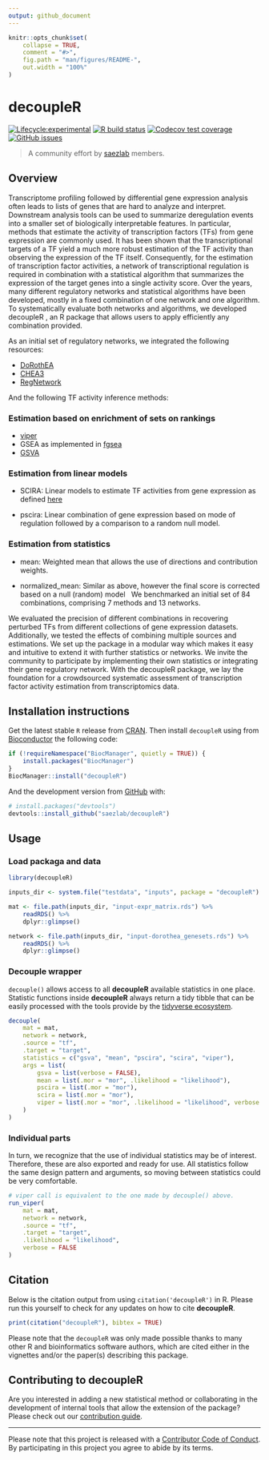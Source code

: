 ```yaml
---
output: github_document
---
```


<!-- README.md is generated from README.Rmd. Please edit that file -->

```r
knitr::opts_chunk$set(
    collapse = TRUE,
    comment = "#>",
    fig.path = "man/figures/README-",
    out.width = "100%"
)
```

# decoupleR

<!-- badges: start -->
[![Lifecycle:experimental](https://img.shields.io/badge/lifecycle-experimental-orange.svg)](https://www.tidyverse.org/lifecycle/#experimental)
[![R build status](https://github.com/saezlab/decoupleR/workflows/R-CMD-check-bioc/badge.svg)](https://github.com/saezlab/decoupleR/actions)
[![Codecov test coverage](https://codecov.io/gh/saezlab/decoupleR/branch/master/graph/badge.svg)](https://codecov.io/gh/saezlab/decoupleR?branch=master)
[![GitHub issues](https://img.shields.io/github/issues/saezlab/decoupleR)](https://github.com/saezlab/decoupleR/issues)
<!-- badges: end -->

> A community effort by [saezlab](http://saezlab.org) members.

## Overview

Transcriptome profiling followed by differential gene expression analysis often leads to lists of genes that are hard to analyze and interpret. Downstream analysis tools can be used to summarize deregulation events into a smaller set of biologically interpretable features. In particular, methods that estimate the activity of transcription factors (TFs) from gene expression are commonly used. It has been shown that the transcriptional targets of a TF yield a much more robust estimation of the TF activity than observing the expression of the TF itself.  Consequently, for the estimation of transcription factor activities, a network of transcriptional regulation is required in combination with a statistical algorithm that summarizes the expression of the target genes into a single activity score. Over the years, many different regulatory networks and statistical algorithms have been developed, mostly in a fixed combination of one network and one algorithm. To systematically evaluate both networks and algorithms, we developed decoupleR , an R package that allows users to apply efficiently any combination provided. 

As an initial set of regulatory networks, we integrated the following resources:

* [DoRothEA](https://github.com/saezlab/dorothea)
* [CHEA3](https://amp.pharm.mssm.edu/ChEA3)
* [RegNetwork](http://www.regnetworkweb.org/)

And the following TF activity inference methods:

### Estimation based on enrichment of sets on rankings

* [viper](http://bioconductor.org/packages/release/bioc/html/viper.html)
* GSEA as implemented in [fgsea](https://www.bioconductor.org/packages/release/bioc/html/fgsea.html)
* [GSVA](https://www.bioconductor.org/packages/release/bioc/html/GSVA.html)

### Estimation from linear models

* SCIRA: Linear models to estimate TF activities from gene expression as defined [here](https://www.nature.com/articles/s41525-020-00151-y?elqTrackId=d7efb03cf5174fe2ba84e1c34d602b13)

* pscira: Linear combination of gene expression based on mode of regulation followed by a comparison to a random null model.

### Estimation from statistics

* mean: Weighted mean that allows the use of directions and contribution weights.

* normalized_mean: Similar as above, however the final score is corrected based on a null (random) model   We benchmarked an initial set of 84 combinations, comprising 7 methods and 13 networks. 

We evaluated the precision of different combinations in recovering perturbed TFs from different collections of gene expression datasets. Additionally, we tested the effects of combining multiple sources and estimations. We set up the package in a modular way which makes it easy and intuitive to extend it with further statistics or networks. We invite the community to participate by implementing their own statistics or integrating their gene regulatory network. With the decoupleR package, we lay the foundation for a crowdsourced systematic assessment of transcription factor activity estimation from transcriptomics data.

## Installation instructions

Get the latest stable `R` release from
[CRAN](http://cran.r-project.org/). Then install `decoupleR` using from
[Bioconductor](http://bioconductor.org/) the following code:

```r
if (!requireNamespace("BiocManager", quietly = TRUE)) {
    install.packages("BiocManager")
}
BiocManager::install("decoupleR")
```

And the development version from [GitHub](https://github.com/) with:

```r
# install.packages("devtools")
devtools::install_github("saezlab/decoupleR")
```

## Usage

### Load packaga and data

```r
library(decoupleR)

inputs_dir <- system.file("testdata", "inputs", package = "decoupleR")

mat <- file.path(inputs_dir, "input-expr_matrix.rds") %>%
    readRDS() %>%
    dplyr::glimpse()

network <- file.path(inputs_dir, "input-dorothea_genesets.rds") %>%
    readRDS() %>%
    dplyr::glimpse()
```

### Decouple wrapper

`decouple()` allows access to all **decoupleR** available statistics in one place.
Statistic functions inside **decoupleR** always return a tidy tibble that can be
easily processed with the tools provide by the [tidyverse ecosystem](https://www.tidyverse.org/).

```r
decouple(
    mat = mat,
    network = network,
    .source = "tf",
    .target = "target",
    statistics = c("gsva", "mean", "pscira", "scira", "viper"),
    args = list(
        gsva = list(verbose = FALSE),
        mean = list(.mor = "mor", .likelihood = "likelihood"),
        pscira = list(.mor = "mor"),
        scira = list(.mor = "mor"),
        viper = list(.mor = "mor", .likelihood = "likelihood", verbose = FALSE)
    )
)
```

### Individual parts

In turn, we recognize that the use of individual statistics may be of interest.
Therefore, these are also exported and ready for use. All statistics follow the
same design pattern and arguments, so moving between statistics could be very comfortable.

```r
# viper call is equivalent to the one made by decouple() above.
run_viper(
    mat = mat,
    network = network,
    .source = "tf",
    .target = "target",
    .likelihood = "likelihood",
    verbose = FALSE
)
```

## Citation

Below is the citation output from using `citation('decoupleR')` in R. Please
run this yourself to check for any updates on how to cite __decoupleR__.

```r
print(citation("decoupleR"), bibtex = TRUE)
```

Please note that the `decoupleR` was only made possible thanks to many other R
and bioinformatics software authors, which are cited either in the vignettes
and/or the paper(s) describing this package.

## Contributing to decoupleR

Are you interested in adding a new statistical method or collaborating in the development of internal tools that allow the extension of the package? Please check out our [contribution guide](https://saezlab.github.io/decoupleR/CONTRIBUTING.html).

---

Please note that this project is released with a [Contributor Code of Conduct](https://saezlab.github.io/decoupleR/CODE_OF_CONDUCT).
By participating in this project you agree to abide by its terms.
